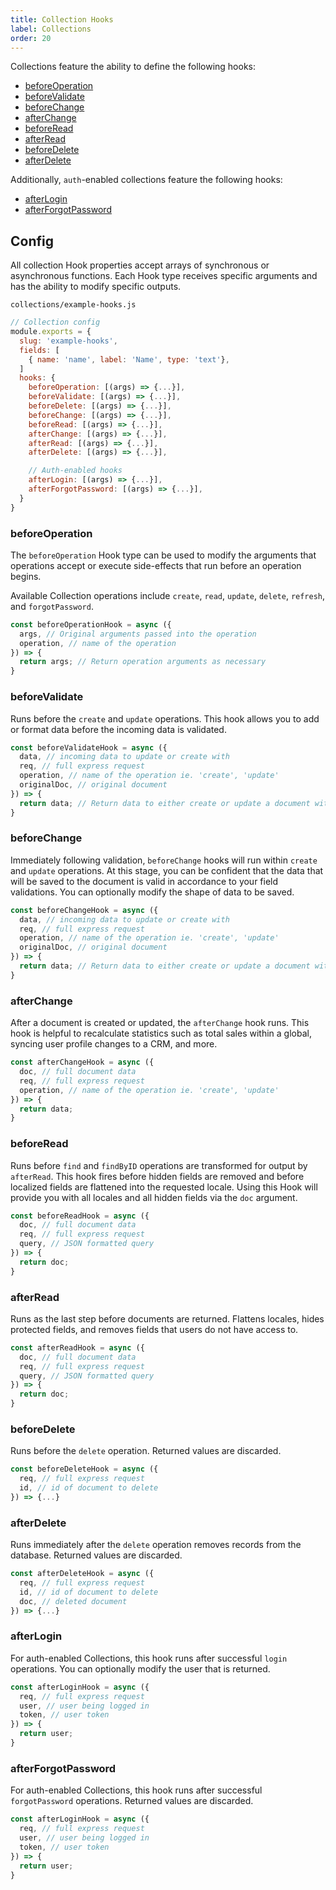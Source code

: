 ```yaml
---
title: Collection Hooks
label: Collections
order: 20
---
```


Collections feature the ability to define the following hooks:

- [beforeOperation](#beforeOperation)
- [beforeValidate](#beforeValidate)
- [beforeChange](#beforeChange)
- [afterChange](#afterChange)
- [beforeRead](#beforeRead)
- [afterRead](#afterRead)
- [beforeDelete](#beforeDelete)
- [afterDelete](#afterDelete)

Additionally, `auth`-enabled collections feature the following hooks:

- [afterLogin](#afterLogin)
- [afterForgotPassword](#afterForgotPassword)

## Config

All collection Hook properties accept arrays of synchronous or asynchronous functions. Each Hook type receives specific arguments and has the ability to modify specific outputs.

`collections/example-hooks.js`
```js
// Collection config
module.exports = {
  slug: 'example-hooks',
  fields: [
    { name: 'name', label: 'Name', type: 'text'},
  ]
  hooks: {
    beforeOperation: [(args) => {...}],
    beforeValidate: [(args) => {...}],
    beforeDelete: [(args) => {...}],
    beforeChange: [(args) => {...}],
    beforeRead: [(args) => {...}],
    afterChange: [(args) => {...}],
    afterRead: [(args) => {...}],
    afterDelete: [(args) => {...}],

    // Auth-enabled hooks
    afterLogin: [(args) => {...}],
    afterForgotPassword: [(args) => {...}],
  }
}
```

### beforeOperation

The `beforeOperation` Hook type can be used to modify the arguments that operations accept or execute side-effects that run before an operation begins.

Available Collection operations include `create`, `read`, `update`, `delete`, `refresh`, and `forgotPassword`.

```js
const beforeOperationHook = async ({
  args, // Original arguments passed into the operation
  operation, // name of the operation
}) => {
  return args; // Return operation arguments as necessary
}
```

### beforeValidate

Runs before the `create` and `update` operations. This hook allows you to add or format data before the incoming data is validated.

```js
const beforeValidateHook = async ({
  data, // incoming data to update or create with
  req, // full express request
  operation, // name of the operation ie. 'create', 'update'
  originalDoc, // original document
}) => {
  return data; // Return data to either create or update a document with
}
```

### beforeChange

Immediately following validation, `beforeChange` hooks will run within `create` and `update` operations. At this stage, you can be confident that the data that will be saved to the document is valid in accordance to your field validations. You can optionally modify the shape of data to be saved.

```js
const beforeChangeHook = async ({
  data, // incoming data to update or create with
  req, // full express request
  operation, // name of the operation ie. 'create', 'update'
  originalDoc, // original document
}) => {
  return data; // Return data to either create or update a document with
}
```

### afterChange

After a document is created or updated, the `afterChange` hook runs. This hook is helpful to recalculate statistics such as total sales within a global, syncing user profile changes to a CRM, and more.

```js
const afterChangeHook = async ({
  doc, // full document data
  req, // full express request
  operation, // name of the operation ie. 'create', 'update'
}) => {
  return data;
}
```

### beforeRead

Runs before `find` and `findByID` operations are transformed for output by `afterRead`. This hook fires before hidden fields are removed and before localized fields are flattened into the requested locale. Using this Hook will provide you with all locales and all hidden fields via the `doc` argument.

```js
const beforeReadHook = async ({
  doc, // full document data
  req, // full express request
  query, // JSON formatted query
}) => {
  return doc;
}
```

### afterRead

Runs as the last step before documents are returned. Flattens locales, hides protected fields, and removes fields that users do not have access to.

```js
const afterReadHook = async ({
  doc, // full document data
  req, // full express request
  query, // JSON formatted query
}) => {
  return doc;
}
```

### beforeDelete

Runs before the `delete` operation. Returned values are discarded.

```js
const beforeDeleteHook = async ({
  req, // full express request
  id, // id of document to delete
}) => {...}
```

### afterDelete

Runs immediately after the `delete` operation removes records from the database. Returned values are discarded.

```js
const afterDeleteHook = async ({
  req, // full express request
  id, // id of document to delete
  doc, // deleted document
}) => {...}
```

### afterLogin

For auth-enabled Collections, this hook runs after successful `login` operations. You can optionally modify the user that is returned.

```js
const afterLoginHook = async ({
  req, // full express request
  user, // user being logged in
  token, // user token
}) => {
  return user;
}
```

### afterForgotPassword

For auth-enabled Collections, this hook runs after successful `forgotPassword` operations. Returned values are discarded.

```js
const afterLoginHook = async ({
  req, // full express request
  user, // user being logged in
  token, // user token
}) => {
  return user;
}
```
